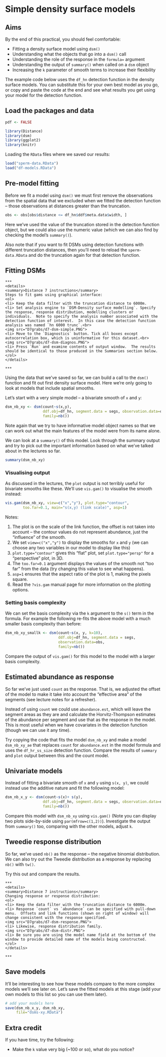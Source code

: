 # Simple density surface models

## Aims

By the end of this practical, you should feel comfortable:

- Fitting a density surface model using `dsm()`
- Understanding what the objects that go into a `dsm()` call
- Understanding the role of the response in the `formula=` argument
- Understanding the output of `summary()` when called on a `dsm` object
- Increasing the `k` parameter of smooth terms to increase their flexibility

The example code below uses the `df_hn` detection function in the density surface models. You can substitute this for your own best model as you go, or copy and paste the code at the end and see what results you get using your model for the detection function.

## Load the packages and data

```r
pdf <- FALSE
```


```r
library(Distance)
library(dsm)
library(ggplot2)
library(knitr)
```

Loading the `RData` files where we saved our results:
```r
load("sperm-data.RData")
load("df-models.RData")
```

## Pre-model fitting

Before we fit a model using `dsm()` we must first remove the observations from the spatial data that we excluded when we fitted the detection function -- those observations at distances greater than the truncation.

```r
obs <- obs[obs$distance <= df_hn$ddf$meta.data$width, ]
```

Here we've used the value of the truncation stored in the detection function object, but we could also use the numeric value (which we can also find by checking the model's `summary()`).

Also note that if you want to fit DSMs using detection functions with different truncation distances, then you'll need to reload the `sperm-data.RData` and do the truncation again for that detection function.

## Fitting DSMs


```asis
***
<details>
<summary>Distance 7 instructions</summary>
Steps to fit gams using graphical interface:
<ol> 
<li> Keep the data filter with the truncation distance to 6000m.
<li> Set analysis engine to `DSM-Density surface modelling`. Specify the response, response distribution, modelling clusters or individuals.  Note to specify the analysis number associated with the detection function of interest.  In this case the detection function analysis was named `hn 6000 trunc`.<br>
<img src="D7grabs/d7-dsm-simple.PNG">
<li> Move to the `Diagnostics` button. Tick all boxes except autocorrelation box, which is uninformative for this dataset.<br>
<img src="D7grabs/d7-dsm-diagnos.PNG">
<li> Press `Run` and examine contents of output window.  The results should be identical to those produced in the Summaries section below.
</ol>
</details>

***
```


Using the data that we've saved so far, we can build a call to the `dsm()` function and fit out first density surface model. Here we're only going to look at models that include spatial smooths.

Let's start with a very simple model -- a bivariate smooth of `x` and `y`:

```r
dsm_nb_xy <- dsm(count~s(x,y),
                 ddf.obj=df_hn, segment.data = segs, observation.data=obs,
                 family=nb())
```


Note again that we try to have informative model object names so that we can work out what the main features of the model were from its name alone.

We can look at a `summary()` of this model. Look through the summary output and try to pick out the important information based on what we've talked about in the lectures so far.
```r
summary(dsm_nb_xy)
```

### Visualising output


As discussed in the lectures, the `plot` output is not terribly useful for bivariate smooths like these. We'll use `vis.gam()` to visualise the smooth instead:
```r
vis.gam(dsm_nb_xy, view=c("x","y"), plot.type="contour", 
        too.far=0.1, main="s(x,y) (link scale)", asp=1)
```

Notes:

1. The plot is on the scale of the link function, the offset is not taken into account -- the contour values do not represent abundance, just the "influence" of the smooth.
2. We set `view=c("x","y")` to display the smooths for `x` and `y` (we can choose any two variables in our model to display like this)
3. `plot.type="contour"` gives this "flat" plot, set `plot.type="persp"` for a "perspective" plot, in 3D.
4. The `too.far=0.1` argument displays the values of the smooth not "too far" from the data (try changing this value to see what happens).
5. `asp=1` ensures that the aspect ratio of the plot is 1, making the pixels square.
6. Read the `?vis.gam` manual page for more information on the plotting options.



### Setting basis complexity

We can set the basis complexity via the `k` argument to the `s()` term in the formula. For example the following re-fits the above model with a much smaller basis complexity than before:

```r
dsm_nb_xy_smallk <- dsm(count~s(x, y, k=10),
                        ddf.obj=df_hn, segment.data = segs,
                        observation.data=obs,
                        family=nb())
```

Compare the output of `vis.gam()` for this model to the model with a larger basis complexity.


## Estimated abundance as response

So far we've just used `count` as the response. That is, we adjusted the offset of the model to make it take into account the "effective area" of the segments (see lecture notes for a refresher).

Instead of using `count` we could use `abundance.est`, which will leave the segment areas as they are and calculate the Horvitz-Thompson estimates of the abundance per segment and use that as the response in the model. This is most useful when we have covariates in the detection function (though we can use it any time).

Try copying the code that fits the model `dsm_nb_xy` and make a model `dsm_nb_xy_ae` that replaces `count` for `abundance.est` in the model formula and uses the `df_hr_ss_size` detection function. Compare the results of `summary` and `plot` output between this and the count model.

## Univariate models

Instead of fitting a bivariate smooth of `x` and `y` using `s(x, y)`, we could instead use the additive nature and fit the following model:

```r
dsm_nb_x_y <- dsm(count~s(x)+ s(y),
                 ddf.obj=df_hn, segment.data = segs, observation.data=obs,
                 family=nb())
```

Compare this model with `dsm_nb_xy` using `vis.gam()` (Note you can display two plots side-by-side using `par(mfrow=c(1,2))`). Investigate the output from `summary()` too, comparing with the other models, adjust `k`.


## Tweedie response distribution

So far, we've used `nb()` as the response -- the negative binomial distribution. We can also try out the Tweedie distribution as a response by replacing `nb()` with `tw()`.

Try this out and compare the results.

```asis
***
<details>
<summary>Distance 7 instructions</summary>
Changing response or response distribution:
<ol> 
<li> Keep the data filter with the truncation distance to 6000m.
<li> Response `count` vs `abundance` can be specified with pull-down menu.  Offsets and link functions (shown on right of window) will change consistent with the response specified.
<img src="D7grabs/d7-dsm-response.PNG">
<li> Likewise, response distribution family.
<img src="D7grabs/d7-dsm-distr.PNG">
<li> Be sure you are using the model name field at the bottom of the window to provide detailed name of the models being constructed.
</ol>
</details>

***
```

## Save models

It'll be interesting to see how these models compare to the more complex models we'll see later on. Let's save the fitted models at this stage (add your own models to this list so you can use them later).

```r
# add your models here
save(dsm_nb_x_y, dsm_nb_xy,
     file="dsms-xy.RData")
```


## Extra credit

If you have time, try the following:

- Make the `k` value very big (~100 or so), what do you notice?

